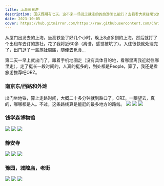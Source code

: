 ```yaml
---
title: 上海三日游
description: 国庆假期有七天，这不来一场说走就走的的旅游怎么能行？去看看大家经常说的魔都吧！
date: 2023-10-05
cover: https://hub.gitmirror.com/https://raw.githubusercontent.com/Chrismax-Merry/Image-Logs/main/sh/11.jpg
---
```

从厦门出发去的上海，坐高铁坐了好几个小时，晚上8点多到的上海，然后就打了个出租车去订的旅社，花了我将近60多（离谱，感觉被坑了）。入住很快就处理完了，出门逛了一些旅社周围，随便去觅食...

第二天一早上就出门了，跟着手机地图走（没有具体目的地，看哪里离我近就往哪里走），走了挺长一段时间的，人真的挺多的，到处都是People，算了，我还是看旅游推荐吧ORZ。

### 南京东/西路和外滩
出门坐地铁，算上走路时间，大概二十多分钟就到路口了，ORZ，一眼望去，真的，哪哪都是人。不过，这条路线算是能逛的最多地方的路线。
![](https://hub.gitmirror.com/https://raw.githubusercontent.com/Chrismax-Merry/Image-Logs/main/sh/01.jpg)
![](https://hub.gitmirror.com/https://raw.githubusercontent.com/Chrismax-Merry/Image-Logs/main/sh/02.jpg)
![](https://hub.gitmirror.com/https://raw.githubusercontent.com/Chrismax-Merry/Image-Logs/main/sh/03.jpg)

### 钱学森博物馆
![](https://hub.gitmirror.com/https://raw.githubusercontent.com/Chrismax-Merry/Image-Logs/main/sh/04.jpg)
![](https://hub.gitmirror.com/https://raw.githubusercontent.com/Chrismax-Merry/Image-Logs/main/sh/05.jpg)
![](https://hub.gitmirror.com/https://raw.githubusercontent.com/Chrismax-Merry/Image-Logs/main/sh/06.jpg)

### 静安寺
![](https://hub.gitmirror.com/https://raw.githubusercontent.com/Chrismax-Merry/Image-Logs/main/sh/07.jpg)
![](https://hub.gitmirror.com/https://raw.githubusercontent.com/Chrismax-Merry/Image-Logs/main/sh/08.jpg)
![](https://hub.gitmirror.com/https://raw.githubusercontent.com/Chrismax-Merry/Image-Logs/main/sh/09.jpg)

### 豫园，城隍庙，老街
![](https://hub.gitmirror.com/https://raw.githubusercontent.com/Chrismax-Merry/Image-Logs/main/sh/10.jpg)
![](https://hub.gitmirror.com/https://raw.githubusercontent.com/Chrismax-Merry/Image-Logs/main/sh/11.jpg)
![](https://hub.gitmirror.com/https://raw.githubusercontent.com/Chrismax-Merry/Image-Logs/main/sh/12.jpg)
